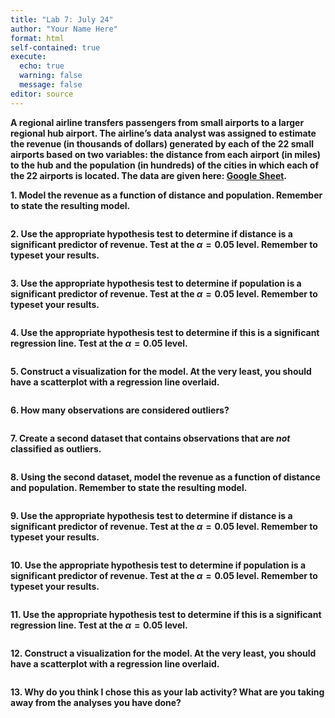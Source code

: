 ```yaml
---
title: "Lab 7: July 24"
author: "Your Name Here"
format: html
self-contained: true
execute:
  echo: true
  warning: false
  message: false
editor: source
---
```


**A regional airline transfers passengers from small airports to a larger regional hub airport. The airline’s data analyst was assigned to estimate the revenue (in thousands of dollars) generated by each of the 22 small airports based on two variables: the distance from each airport (in miles) to the hub and the population (in hundreds) of the cities in which each of the 22 airports is located. The data are given here: [Google Sheet](https://docs.google.com/spreadsheets/d/10ZN0jMYdVsG2ucIJFSTquVRW916Jj-JmZIGQuqSQhy0/edit?usp=sharing).**

**1. Model the revenue as a function of distance and population. Remember to state the resulting model.**

```r

```

**2. Use the appropriate hypothesis test to determine if distance is a significant predictor of revenue. Test at the $\alpha=0.05$ level. Remember to typeset your results.**

```r

```

**3. Use the appropriate hypothesis test to determine if population is a significant predictor of revenue. Test at the $\alpha=0.05$ level. Remember to typeset your results.**

```r

```

**4. Use the appropriate hypothesis test to determine if this is a significant regression line. Test at the $\alpha=0.05$ level.**

```r

```

**5. Construct a visualization for the model. At the very least, you should have a scatterplot with a regression line overlaid.**

```r

```

**6. How many observations are considered outliers?**

```r

```

**7. Create a second dataset that contains observations that are *not* classified as outliers.**

```r

```

**8. Using the second dataset, model the revenue as a function of distance and population. Remember to state the resulting model.**

```r

```

**9. Use the appropriate hypothesis test to determine if distance is a significant predictor of revenue. Test at the $\alpha=0.05$ level. Remember to typeset your results.**

```r

```

**10. Use the appropriate hypothesis test to determine if population is a significant predictor of revenue. Test at the $\alpha=0.05$ level. Remember to typeset your results.**

```r

```

**11. Use the appropriate hypothesis test to determine if this is a significant regression line. Test at the $\alpha=0.05$ level.**

```r

```

**12. Construct a visualization for the model. At the very least, you should have a scatterplot with a regression line overlaid.**

```r

```

**13. Why do you think I chose this as your lab activity? What are you taking away from the analyses you have done?**








